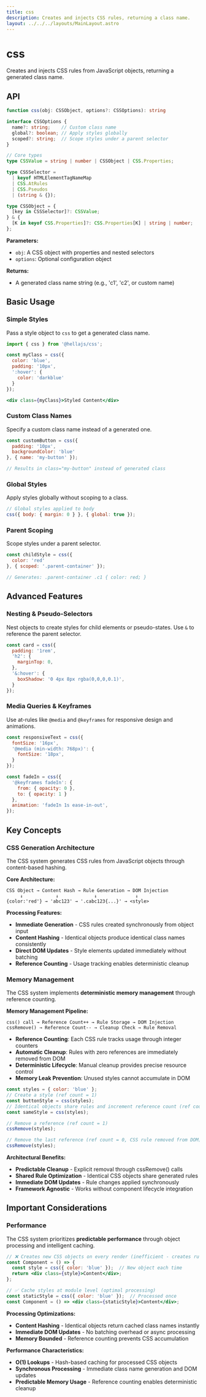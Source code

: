 ```yaml
---
title: css
description: Creates and injects CSS rules, returning a class name.
layout: ../../../layouts/MainLayout.astro
---
```


# css

Creates and injects CSS rules from JavaScript objects, returning a generated class name.

## API

```typescript
function css(obj: CSSObject, options?: CSSOptions): string

interface CSSOptions {
  name?: string;    // Custom class name
  global?: boolean; // Apply styles globally
  scoped?: string;  // Scope styles under a parent selector
}

// Core types
type CSSValue = string | number | CSSObject | CSS.Properties;

type CSSSelector =
  | keyof HTMLElementTagNameMap
  | CSS.AtRules
  | CSS.Pseudos
  | (string & {});

type CSSObject = {
  [key in CSSSelector]?: CSSValue;
} & {
  [K in keyof CSS.Properties]?: CSS.Properties[K] | string | number;
};
```

**Parameters:**
- `obj`: A CSS object with properties and nested selectors
- `options`: Optional configuration object

**Returns:**
- A generated class name string (e.g., 'c1', 'c2', or custom name)

## Basic Usage

### Simple Styles

Pass a style object to `css` to get a generated class name.

```jsx
import { css } from '@hellajs/css';

const myClass = css({
  color: 'blue',
  padding: '10px',
  ':hover': {
    color: 'darkblue'
  }
});

<div class={myClass}>Styled Content</div>
```

### Custom Class Names

Specify a custom class name instead of a generated one.

```jsx
const customButton = css({
  padding: '10px',
  backgroundColor: 'blue'
}, { name: 'my-button' });

// Results in class="my-button" instead of generated class
```

### Global Styles

Apply styles globally without scoping to a class.

```jsx
// Global styles applied to body
css({ body: { margin: 0 } }, { global: true });
```

### Parent Scoping

Scope styles under a parent selector.

```jsx
const childStyle = css({
  color: 'red'
}, { scoped: '.parent-container' });

// Generates: .parent-container .c1 { color: red; }
```

## Advanced Features

### Nesting & Pseudo-Selectors

Nest objects to create styles for child elements or pseudo-states. Use `&` to reference the parent selector.

```jsx
const card = css({
  padding: '1rem',
  'h2': {
    marginTop: 0,
  },
  '&:hover': {
    boxShadow: '0 4px 8px rgba(0,0,0,0.1)',
  }
});
```

### Media Queries & Keyframes

Use at-rules like `@media` and `@keyframes` for responsive design and animations.

```jsx
const responsiveText = css({
  fontSize: '16px',
  '@media (min-width: 768px)': {
    fontSize: '18px',
  }
});

const fadeIn = css({
  '@keyframes fadeIn': {
    from: { opacity: 0 },
    to: { opacity: 1 }
  },
  animation: 'fadeIn 1s ease-in-out',
});
```

## Key Concepts

### CSS Generation Architecture

The CSS system generates CSS rules from JavaScript objects through content-based hashing.

**Core Architecture:**
```
CSS Object → Content Hash → Rule Generation → DOM Injection
     ↓            ↓             ↓              ↓
{color:'red'} → 'abc123' → '.cabc123{...}' → <style>
```

**Processing Features:**
- **Immediate Generation** - CSS rules created synchronously from object input
- **Content Hashing** - Identical objects produce identical class names consistently  
- **Direct DOM Updates** - Style elements updated immediately without batching
- **Reference Counting** - Usage tracking enables deterministic cleanup

### Memory Management

The CSS system implements **deterministic memory management** through reference counting.

**Memory Management Pipeline:**
```
css() call → Reference Count++ → Rule Storage → DOM Injection
cssRemove() → Reference Count-- → Cleanup Check → Rule Removal
```

- **Reference Counting**: Each CSS rule tracks usage through integer counters
- **Automatic Cleanup**: Rules with zero references are immediately removed from DOM  
- **Deterministic Lifecycle**: Manual cleanup provides precise resource control
- **Memory Leak Prevention**: Unused styles cannot accumulate in DOM

```jsx
const styles = { color: 'blue' };
// Create a style (ref count = 1)
const buttonStyle = css(styles);
// Identical objects share rules and increment reference count (ref count = 2)
const sameStyle = css(styles);

// Remove a reference (ref count = 1)
cssRemove(styles);

// Remove the last reference (ref count = 0, CSS rule removed from DOM)
cssRemove(styles);
```

**Architectural Benefits:**
- **Predictable Cleanup** - Explicit removal through cssRemove() calls
- **Shared Rule Optimization** - Identical CSS objects share generated rules
- **Immediate DOM Updates** - Rule changes applied synchronously
- **Framework Agnostic** - Works without component lifecycle integration

## Important Considerations

### Performance

The CSS system prioritizes **predictable performance** through object processing and intelligent caching.

```jsx
// ❌ Creates new CSS objects on every render (inefficient - creates rule duplication)
const Component = () => {
  const style = css({ color: 'blue' });  // New object each time
  return <div class={style}>Content</div>;
};

// ✅ Cache styles at module level (optimal processing)
const staticStyle = css({ color: 'blue' });  // Processed once
const Component = () => <div class={staticStyle}>Content</div>;
```

**Processing Optimizations:**
- **Content Hashing** - Identical objects return cached class names instantly
- **Immediate DOM Updates** - No batching overhead or async processing
- **Memory Bounded** - Reference counting prevents CSS accumulation

**Performance Characteristics:**
- **O(1) Lookups** - Hash-based caching for processed CSS objects
- **Synchronous Processing** - Immediate class name generation and DOM updates
- **Predictable Memory Usage** - Reference counting enables deterministic cleanup